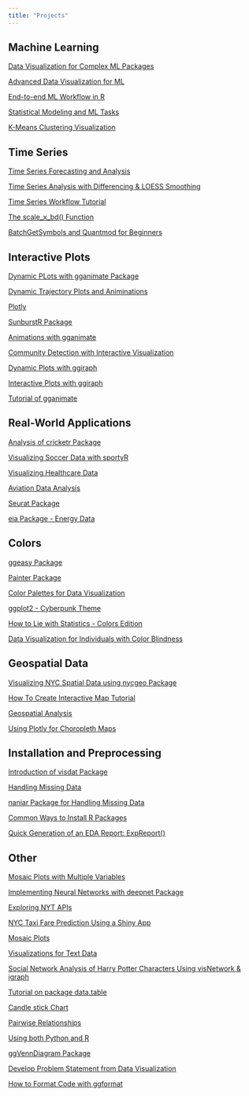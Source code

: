 ```yaml
---
title: "Projects"
---
```


## Machine Learning 

[Data Visualization for Complex ML Packages](https://youtu.be/EBd--bt9598)

[Advanced Data Visualization for ML](https://youtu.be/7iq81__dgno)

[End-to-end ML Workflow in R](https://youtu.be/Wp04i-YgADM)

[Statistical Modeling and ML Tasks](https://youtu.be/8eDR2k8Qo5k)

[K-Means Clustering Visualization](https://youtu.be/wjCz52U6smo)

## Time Series

[Time Series Forecasting and Analysis](https://www.youtube.com/watch?v=Y62JWEVG5Ek)

[Time Series Analysis with Differencing & LOESS Smoothing](https://youtu.be/26_NHo6Db8s)

[Time Series Workflow Tutorial](https://www.youtube.com/watch?v=Tp2NYxbrPjw)

[The scale_x_bd() Function](https://www.youtube.com/watch?v=rUO-_lZ0E-Y)

[BatchGetSymbols and Quantmod for Beginners](https://www.youtube.com/watch?v=r63ewpdRwa8)

## Interactive Plots

[Dynamic PLots with gganimate Package](https://youtu.be/ZrOJgP4DpHQ)

[Dynamic Trajectory Plots and Animinations](https://www.youtube.com/watch?v=GBaq2mwyJ6w)

[Plotly](https://youtu.be/eDcy8FDOBFo)

[SunburstR Package](https://youtu.be/9Nm0Jkdom5c)

[Animations with gganimate](https://youtu.be/zI-Jk2HrgmA)

[Community Detection with Interactive Visualization](https://www.youtube.com/watch?v=vLeD_lFopLQ)

[Dynamic Plots with ggiraph](https://youtu.be/QpNqfKTLllM)

[Interactive Plots with ggiraph](https://youtu.be/RqiXANq9lVk)

[Tutorial of gganimate](https://youtu.be/2LGbjRGNsek)

## Real-World Applications

[Analysis of cricketr Package](https://youtu.be/QkQ3HA_hesc)

[Visualizing Soccer Data with sportyR](https://youtu.be/eRBKoSGxuao)

[Visualizing Healthcare Data](https://www.youtube.com/@RamonCiutadPerez)

[Aviation Data Analysis](https://youtu.be/vy06h_f_Sk8)

[Seurat Package](https://youtu.be/KUuCtoODXsE)

[eia Package - Energy Data](https://www.youtube.com/watch?v=SekYp6lYtZs)

## Colors

[ggeasy Package](https://youtu.be/Fe4J7t0pooE)

[Painter Package](https://www.youtube.com/watch?v=Lw3P8rJvSGA)

[Color Palettes for Data Visualization](https://youtu.be/BKMKCMKe1yE)

[ggplot2 - Cyberpunk Theme](https://youtu.be/L8xnZ-rPgwg?si=J13v0wIAuB2lZJYD)

[How to Lie with Statistics - Colors Edition](https://youtu.be/tVE_dHMYU0U)

[Data Visualization for Individuals with Color Blindness](https://youtu.be/JzD8F0ucCOI)

## Geospatial Data

[Visualizing NYC Spatial Data using nycgeo Package](https://youtu.be/IBWy4g6BVa8)

[How To Create Interactive Map Tutorial](https://youtu.be/cfxSvEAa1w0)

[Geospatial Analysis](https://youtu.be/FVubOvHy9-k?feature=shared)

[Using Plotly for Choropleth Maps](https://www.youtube.com/watch?v=8vxjZlrUJt0)

## Installation and Preprocessing 

[Introduction of visdat Package](https://youtu.be/NZA0k11vHO8)

[Handling Missing Data](https://youtu.be/8Bw_YV86vvs?si=3fSScuPFpxi7mxks)

[naniar Package for Handling Missing Data](https://youtu.be/h5Yx3F1HO4M)

[Common Ways to Install R Packages](https://www.youtube.com/watch?v=cP7KpGvCM1U)

[Quick Generation of an EDA Report: ExpReport()](https://youtu.be/GiG7TiiPP2Q)

## Other

[Mosaic Plots with Multiple Variables](https://www.youtube.com/watch?v=f2EO7fe-SW4)

[Implementing Neural Networks with deepnet Package](https://www.youtube.com/watch?v=3YZDeFBF388)

[Exploring NYT APIs](https://youtu.be/Y2VEh6Sm2DM)

[NYC Taxi Fare Prediction Using a Shiny App](https://youtu.be/KruI6i_2N84)

[Mosaic Plots](https://www.youtube.com/watch?v=pnkbf_5sju4)

[Visualizations for Text Data](https://www.youtube.com/watch?v=8IyKcy501DQ)

[Social Network Analysis of Harry Potter Characters Using visNetwork & igraph](https://www.youtube.com/watch?v=2KaArTX6E9s)

[Tutorial on package data.table](https://www.youtube.com/watch?v=k79OvRtJz1Q)

[Candle stick Chart](https://youtu.be/u3GCDnK5I0Y)

[Pairwise Relationships](https://youtu.be/9dpovZDz4qo?si=S5j_OweHru67scAq)

[Using both Python and R](https://youtu.be/x8fKB5AX9Rc)

[ggVennDiagram Package](https://youtu.be/qG7zGDXU_Ts)

[Develop Problem Statement from Data Visualization](https://youtu.be/LG2N0XOR27w)

[How to Format Code with ggformat](https://youtu.be/4xwWypdovzg)
